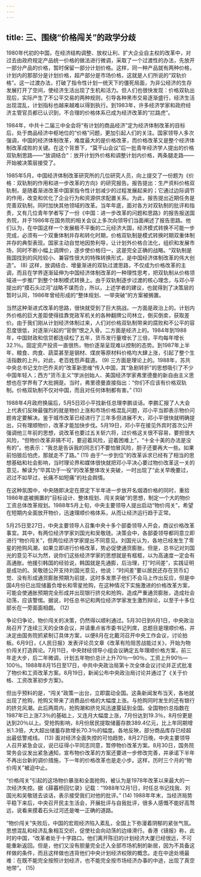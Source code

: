```yaml
---
---
---
```

title: 三、围绕“价格闯关”的政学分歧
---




1980年代初的中国，在经济结构调整、放权让利、扩大企业自主权的改革中，对过去由政府规定产品统一价格的做法进行微调，采取了一个过渡性的办法，先放开一部分产品的价格，暂时保留一部分计划价格。这样，同一种产品就有两种价格，计划内的那部分是计划价格，超产部分是市场价格，这就是人们所说的“双轨价格”。这一过渡办法，打破了指令性计划一统天下的僵死局面，为非公经济的生存发展打开了空间，使经济生活出现了生机和活力。但人们也很快发现：价格双轨出现后，实际产生了不公平交易的两种规则，引导各种黑市交易逐渐盛行，经济生活出现混乱，计划指标也越来越难以得到执行。到1983年，许多经济学家和政府经济主管官员都已认识到，不合理的价格体系已成为经济改革的“拦路虎”。

1984年，中共十二届三中全会将“有计划的商品经济”定为经济体制改革的目标后，处于商品经济中枢地位的“价格”问题，更加引起人们的关注。国家领导人多次强调，中国的经济体制改革，难度最大的是价格改革，而价格改革又是整个经济体制改革成败的关键。在这个背景下，“莫干山会议”后一批青年经济学人提出的价格双轨制思路——“放调结合”：放开计划外价格和调整计划内价格，两条腿走路——开始被决策层接受了。

1985年5月，中国经济体制改革研究所的几位研究人员，向上提交了一份题为《价格：双轨制的作用和进一步改革的方向》的研究报告。报告提出：生产资料价格双轨制，是随着渐进改革中国家指令性计划减少的过程发展起来的；它通过边际调节的作用，改变和优化了企业行为和资源供求配置关系。为此，报告提出近期任务是完善双轨制，同时加快其他领域的改革。当年年底，面对各方对双轨制的批评和指责，又有几位青年学者写了一份《中国：进一步改革的问题和思路》的报告报送国务院，并于1986年在国务院的相关会议上多次向领导们当面阐述了报告思路。他们认为，在中国这样一个发展极不平衡的二元经济大国，经济模式转换不可能一步完成，必须有一个双重体制并存和转化时期，价格双轨制是模式转换时期双重体制并存的典型表现。国家主动自觉地因势利导，让计划外价格合法化，组织和发展市场，同时不断小幅上调牌价，逐步使价格归一，这是完全正确的战略。“双轨制是我国找到的风险较小、兼容性很大的特殊转换形式，是中国经济体制改革的伟大创造”。 (8) 这样，放调结合、增量渐进的双轨过渡思路，不仅成为价格改革的主调，而且在学界逐渐延伸为中国经济体制改革的一种理性思考，把双轨制从价格领域进一步推广到整个体制模式转换上。由于双轨制逐步过渡的核心理念，与邓小平提出的“摸石头过河”战略不谋而合，所以，上述学者的建议，也就得到了决策层的暂时认同，1986年曾经形成的“整体规划、一举突破”的方案被搁置。

当然这种渐进式改革的思路，很快就受到了巨大挑战。一方面是政治上的。计划内外价格的巨大差距使得挂靠党政军机关的各种翻牌公司林立，倒买倒卖，获取差价。由于我们刚从计划经济体制过来，人们对价格双轨制带来的腐败和不公平的容忍度很低，对逐渐兴起的“官倒”恨之入骨。二方面是经济上的。1984年到1988年，中国财政和信贷都连续松了五年，货币发行量增长了三倍，平均每年增长32.1％。固定资产投资一直很热，物价逐渐呈现难以控制的态势。到1987年上半年，粮食、肉食、蔬菜甚至是钢材、煤炭等原材料价格均大肆上涨，引起了整个生活指数的上升。对此，老百姓怨声载道。 (9) 三方面是理论上的。1988年，苏共中央总书记戈尔巴乔夫的“改革新思维”传入中国，其“急剧转折”的思想吸引了不少中国年轻人；西方“货币主义”学派创始人、美国经济学家弗里德曼的新自由主义思想也在学界有了大批拥趸。当时，弗里德曼直接指出：“你们不应该有价格双轨制。价格双轨制不仅对中国，而且对任何体制都有害。” (10)

1988年4月政府换届后，5月5日邓小平找新任总理李鹏谈话。李鹏汇报了人大会上代表们反映最强烈的就是物价上涨和市场价格混乱问题，邓小平当即表示物价问题肯定要解决。鉴于城市改革已经进行了三年多但进展不大，邓小平很快就明确提出，只有理顺物价，改革才能加快步伐。5月19日，邓小平在接见外宾时首次公开强调他三年前的思想，说改革也要过五关斩六将，过价格这关很不容易，要担很大风险，“但物价改革非搞不可，要迎着风险，迎着困难上”，“十全十美的办法是没有的”。他表示：“我总是告诉我的同志们不要怕冒风险，胆子还要再大一些。如果前怕狼后怕虎，那就走不了路。” (11) 由于“一步到位”的改革诉求已经有了相当的思想基础和社会影响，当时理论界和媒体很快就把邓小平决心要过物价改革这一关的意见，解读为“毕其功于一役”的改革整体攻关突破，一时出现了“此关早晚要过，迟过不如早过，长痛不如短痛”的社会舆情。

在这种氛围中，中央随即决定在原定下半年进一步放开名烟酒价格的同时，重拾1986年底被搁置的“目标设计、整体规划、闯关突破”的思想，制定一个大的物价工资总体改革规划。1988年5月上旬，中央主要领导人提出启动“物价闯关”，希望在短期内全面放开物价，迅速理顺价格体系，从而让经济运行趋于正常。

5月25日至27日，中央主要领导人召集中央十多个部委领导人开会，商议价格改革事宜。其中，有两位经济学家刘国光和吴敬琏。决策会中，各部委领导都同意立即进行“物价闯关”，但两位经济学家提出不同意见。刘国光认为，各地已经发生了零星的抢购风潮，如果立即进行价格改革，势必促使通货膨胀。但是，总书记对刘国光的意见不以为然，说你们这些经济学家的思想就是有框框，以为高速度一定会有高通胀。他援引韩国的经验说，韩国就是先通膨，后治理，打“时间差”，实践证明是成功的。吴敬琏公开支持刘国光意见，他说：“时间差”要以居民还存在货币幻觉、没有形成通货膨胀预期为前提，这时多发票子他们不会马上作出反应，但是中国4月份已出现储蓄负增长和零星抢购，在这种情况下实施激进的价格改革方案，可能会使通胀预期完全形成并出现银行挤兑和抢购，造成严重通货膨胀，造成社会动荡，应该警惕。据说，时任总书记和两位经济学家发生激烈辩论，以至于十多位部长在一旁面面相觑。 (12)

争论归争论，物价闯关的决策，仍然得以顺利通过。5月30日到6月1日，中央政治局召开了连续三天的全体会议，并请重点省市委书记列席，总题目是理顺价格，并决定由国务院抓紧制订具体方案，以便8月在北戴河召开中央工作会议，讨论拍板。6月9日，《人民日报》发表评论员文章《改革有险阻苦战能过关》，开始为物价闯关打造舆论。7月11日，中央财经领导小组会议确定五年理顺价格方案，前三年走大步，后二年微调，计划五年物价总计上升70％—90％，工资上升90％—100％。1988年8月15日至17日，中共中央政治局第十次全体会议讨论并正式批准了物价和工资改革方案。8月19日，新闻公布中央政治局讨论并通过了《关于价格、工资改革初步方案》。

但出乎预料的是，“闯关”政策一出台，立即震动全国。这条新闻发布当天，各地就出现了抢购，抢购又带来了消费品价格的大幅度上涨。与抢购同时发生的还有银行的挤兑风潮。此后两周内，抢购潮和挤兑风迅速蔓延到全国。全国物价总指数在1987年已上涨7.3％的基础上，又连月大幅度上涨，7月份达到19.3％，8月份更是达到20％以上。受抢购影响，8月份居民提取储蓄存款389.4亿元，比上年同期增长1.3倍，大大超出储蓄存款增长70.3％的幅度。各地反映，部分商品库存已经超出最低警戒线。 (13) 面对经济全面失控的可怕趋势，8月27日晚，中央主要领导人召开紧急会议，说已征得小平同志同意，暂停物价改革方案。8月30日，国务院常务会议发出紧急通知，宣布物价改革的方案还要进一步修改完善，并承诺下半年不再出台新的调价措施，下一年的价格改革也是走小步。这样，历时三个月的“物价闯关”被迫中止。

“价格闯关”引起的这场物价暴涨和全面抢购，被认为是1978年改革以来最大的一次经济失控。据《薛暮桥回忆录》记载：“1988年12月1日，时任总书记找我、刘国光和吴敬琏去谈话，表示接受我们对他的批评。” (14) 1988年年末，当经济局势平稳下来后，中央召开民主生活会，开展批评与自我批评，很多人感慨不能好高骛远，说看来摸着石头过河还是唯一正确的道路。

“物价闯关”失败后，中国的宏观经济陷入紊乱，全国上下弥漫着阴郁的紧张气氛。思想混乱和经济乱象相互交织，促使社会向动荡的边缘滑行。香港《镜报》称，此时的中国，“改革者处于十字路口。他们离开陈旧的计划经济大厦已经很远，不可能重新返回。但是，他们又没有胆量完全迁入全部市场机制的新居，因为不具备这样做的条件，而且这样做也违背他们中央计划经济权限的概念。走在中途处境最难：在既不能完全按照计划经济，也不能完全按市场经济办事的中途，出现了真空地带”。 (15)